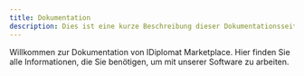 ```yaml
---
title: Dokumentation
description: Dies ist eine kurze Beschreibung dieser Dokumentationsseite, die auch als Meta-Beschreibung für SEO verwendet wird.
---
```


Willkommen zur Dokumentation von IDiplomat Marketplace. Hier finden Sie alle Informationen, die Sie benötigen, um mit unserer Software zu arbeiten. 
